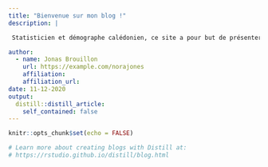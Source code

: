 ```yaml
---
title: "Bienvenue sur mon blog !"
description: | 

 Statisticien et démographe calédonien, ce site a pour but de présenter des analyses et des données permettant d'éclairer le public sur les grands enjeux du pays. 

author:
  - name: Jonas Brouillon	
    url: https://example.com/norajones
    affiliation: 
    affiliation_url: 
date: 11-12-2020
output:
  distill::distill_article:
    self_contained: false
---
```


```r
knitr::opts_chunk$set(echo = FALSE)

# Learn more about creating blogs with Distill at:
# https://rstudio.github.io/distill/blog.html

```



